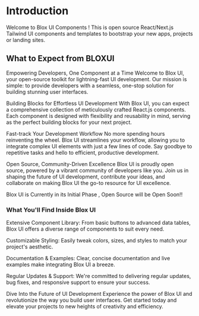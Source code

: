 
# Introduction

Welcome to Blox UI Components ! This is open source React/Next.js Tailwind UI
components and templates to bootstrap your new apps, projects or landing
sites.

## What to Expect from BLOXUI

Empowering Developers, One Component at a Time
Welcome to Blox UI, your open-source toolkit for lightning-fast UI development. Our mission is simple: to provide developers with a seamless, one-stop solution for building stunning user interfaces.

Building Blocks for Effortless UI Development
With Blox UI, you can expect a comprehensive collection of meticulously crafted React.js components. Each component is designed with flexibility and reusability in mind, serving as the perfect building blocks for your next project.

Fast-track Your Development Workflow
No more spending hours reinventing the wheel. Blox UI streamlines your workflow, allowing you to integrate complex UI elements with just a few lines of code. Say goodbye to repetitive tasks and hello to efficient, productive development.

Open Source, Community-Driven Excellence
Blox UI is proudly open source, powered by a vibrant community of developers like you. Join us in shaping the future of UI development, contribute your ideas, and collaborate on making Blox UI the go-to resource for UI excellence.

<Callout type="info">
Blox UI is Currently in its Initial Phase , Open Source will be Open Soon!!
</Callout>

### What You'll Find Inside Blox UI

Extensive Component Library: From basic buttons to advanced data tables, Blox UI offers a diverse range of components to suit every need.

Customizable Styling: Easily tweak colors, sizes, and styles to match your project's aesthetic.

Documentation & Examples: Clear, concise documentation and live examples make integrating Blox UI a breeze.

Regular Updates & Support: We're committed to delivering regular updates, bug fixes, and responsive support to ensure your success.

Dive Into the Future of UI Development
Experience the power of Blox UI and revolutionize the way you build user interfaces. Get started today and elevate your projects to new heights of creativity and efficiency.

